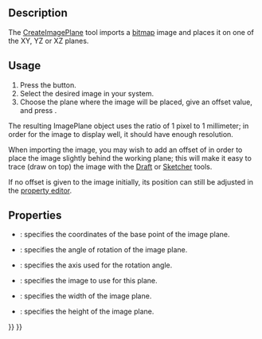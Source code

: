 <languages/>

{{Docnav
|[[Image_Open|Open]]
|[[Image_Scaling|Scaling]]
|[[Image_Workbench|Image]]
|IconL=Image_Open.svg
|IconR=Image_Scaling.svg
|IconC=Workbench_Image.svg
}}

{{GuiCommand
|Name=Image CreateImagePlane
|MenuLocation=
|Workbenches=[[Image_Workbench|Image]]
|SeeAlso=[[Image_Open|Image Open]], [[Image_Scaling|Image Scaling]]
}}

== Description ==

The [[Image_CreateImagePlane|CreateImagePlane]] tool imports a [[bitmap|bitmap]] image and places it on one of the XY, YZ or XZ planes.

==Usage==

# Press the {{Button|[[Image:Image_CreateImagePlane.svg|16px]] [[Image_CreateImagePlane|Image CreateImagePlane]]}} button.
# Select the desired image in your system.
# Choose the plane where the image will be placed, give an offset value, and press {{Button|OK}}.

The resulting ImagePlane object uses the ratio of 1 pixel to 1 millimeter; in order for the image to display well, it should have enough resolution.

When importing the image, you may wish to add an offset of {{incode|-0.1 mm}} in order to place the image slightly behind the working plane; this will make it easy to trace (draw on top) the image with the [[Draft_Workbench|Draft]] or [[Sketcher_Workbench|Sketcher]] tools.

If no offset is given to the image initially, its position can still be adjusted in the [[Property_editor|property editor]].

==Properties==

{{Properties Title|Base}}

* {{PropertyData|Position}}: specifies the coordinates of the base point of the image plane.
* {{PropertyData|Angle}}: specifies the angle of rotation of the image plane.
* {{PropertyData|Axis}}: specifies the axis used for the rotation angle.

{{Properties Title|Image Plane}}

* {{PropertyData|Image File}}: specifies the image to use for this plane.
* {{PropertyData|XSize}}: specifies the width of the image plane.
* {{PropertyData|YSize}}: specifies the height of the image plane.


{{Docnav
|[[Image_Open|Open]]
|[[Image_Scaling|Scaling]]
|[[Image_Workbench|Image]]
|IconL=Image_Open.svg
|IconR=Image_Scaling.svg
|IconC=Workbench_Image.svg
}}

{{Image Tools navi{{#translation:}}}}
{{Userdocnavi{{#translation:}}}}